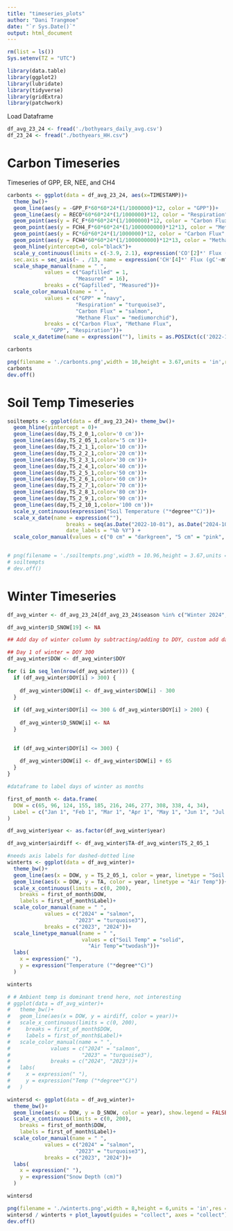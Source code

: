 ```yaml
---
title: "timeseries_plots"
author: "Dani Trangmoe"
date: "`r Sys.Date()`"
output: html_document
---
```


```r

rm(list = ls())
Sys.setenv(TZ = "UTC")

library(data.table)
library(ggplot2)
library(lubridate)
library(tidyverse)
library(gridExtra) 
library(patchwork)

```

Load Dataframe
```r

df_avg_23_24 <- fread('./bothyears_daily_avg.csv')
df_23_24 <- fread("./bothyears_HH.csv")

```

# Carbon Timeseries

Timeseries of GPP, ER, NEE, and CH4

```r

carbonts <- ggplot(data = df_avg_23_24, aes(x=TIMESTAMP))+
  theme_bw()+
  geom_line(aes(y = -GPP_F*60*60*24*(1/1000000)*12, color = "GPP"))+
  geom_line(aes(y = RECO*60*60*24*(1/1000000)*12, color = "Respiration")) +
  geom_point(aes(y = FC_F*60*60*24*(1/1000000)*12, color = "Carbon Flux", shape = "Gapfilled"))+
  geom_point(aes(y = FCH4_F*60*60*24*(1/1000000000)*12*13, color = "Methane Flux", shape = "Gapfilled"))+  
  geom_point(aes(y = FC*60*60*24*(1/1000000)*12, color = "Carbon Flux", shape = "Measured"))+
  geom_point(aes(y = FCH4*60*60*24*(1/1000000000)*12*13, color = "Methane Flux", shape = "Measured"))+
  geom_hline(yintercept=0, col="black")+
  scale_y_continuous(limits = c(-3.9, 2.1), expression('CO'[2]*' Flux (gC'~m^-2~d^-1*')'),
  sec.axis = sec_axis(~ . /13, name = expression('CH'[4]*' Flux (gC'~m^-2~d^-1*')')))+
  scale_shape_manual(name = " ",
            values = c("Gapfilled" = 1, 
                      "Measured" = 16),
            breaks = c("Gapfilled", "Measured"))+
  scale_color_manual(name = " ",
            values = c("GPP" = "navy", 
                      "Respiration" = "turquoise3", 
                      "Carbon Flux" = "salmon", 
                      "Methane Flux" = "mediumorchid"),
            breaks = c("Carbon Flux", "Methane Flux",
              "GPP", "Respiration"))+
  scale_x_datetime(name = expression(""), limits = as.POSIXct(c('2022-10-16', '2024-10-19')))

carbonts

png(filename = './carbonts.png',width = 10,height = 3.67,units = 'in',res = 2000)
carbonts
dev.off()

```


# Soil Temp Timeseries 

```r

soiltempts <- ggplot(data = df_avg_23_24)+ theme_bw()+
  geom_hline(yintercept = 0)+
  geom_line(aes(day,TS_2_0_1,color='0 cm'))+
  geom_line(aes(day,TS_2_05_1,color='5 cm'))+
  geom_line(aes(day,TS_2_1_1,color='10 cm'))+
  geom_line(aes(day,TS_2_2_1,color='20 cm'))+  
  geom_line(aes(day,TS_2_3_1,color='30 cm'))+
  geom_line(aes(day,TS_2_4_1,color='40 cm'))+
  geom_line(aes(day,TS_2_5_1,color='50 cm'))+
  geom_line(aes(day,TS_2_6_1,color='60 cm'))+
  geom_line(aes(day,TS_2_7_1,color='70 cm'))+
  geom_line(aes(day,TS_2_8_1,color='80 cm'))+
  geom_line(aes(day,TS_2_9_1,color='90 cm'))+
  geom_line(aes(day,TS_2_10_1,color='100 cm'))+
  scale_y_continuous(expression("Soil Temperature ("*degree*"C)"))+
  scale_x_date(name = expression(""), 
                   breaks = seq(as.Date("2022-10-01"), as.Date("2024-10-01"), by = "3 months"),
                   date_labels = "%b %Y") +
  scale_color_manual(values = c("0 cm" = "darkgreen", "5 cm" = "pink", "10 cm" = "blue", "20 cm" = "orange", "30 cm" = "hotpink", "40 cm" = "tan", "50 cm" = "brown", "60 cm" = "purple", "70 cm" = "cyan", "80 cm" = "magenta", "90 cm" = "yellow", "100 cm" = "gray"),breaks = c("0 cm", "5 cm", "10 cm", "20 cm", "30 cm", "40 cm", "50 cm", "60 cm", "70 cm", "80 cm", "90 cm", "100 cm"), guide = guide_legend(title = NULL))


# png(filename = './soiltempts.png',width = 10.96,height = 3.67,units = 'in',res = 2000)
# soiltempts
# dev.off()
```

# Winter Timeseries
```r

df_avg_winter <- df_avg_23_24[df_avg_23_24$season %in% c("Winter 2024", "Winter 2023"), ]

df_avg_winter$D_SNOW[19] <- NA

## Add day of winter column by subtracting/adding to DOY, custom add dates (Jan 1, Feb 1)

## Day 1 of winter = DOY 300
df_avg_winter$DOW <- df_avg_winter$DOY

for (i in seq_len(nrow(df_avg_winter))) {
  if (df_avg_winter$DOY[i] > 300) {
    
    df_avg_winter$DOW[i] <- df_avg_winter$DOW[i] - 300
  }
  
  if (df_avg_winter$DOY[i] <= 300 & df_avg_winter$DOY[i] > 200) {
    
    df_avg_winter$D_SNOW[i] <- NA
  }

  
  if (df_avg_winter$DOY[i] <= 300) {
    
    df_avg_winter$DOW[i] <- df_avg_winter$DOW[i] + 65
  }
}

#dataframe to label days of winter as months

first_of_month <- data.frame(
  DOW = c(65, 96, 124, 155, 185, 216, 246, 277, 308, 338, 4, 34),
  Label = c("Jan 1", "Feb 1", "Mar 1", "Apr 1", "May 1", "Jun 1", "Jul 1", "Aug 1", "Sep 1", "Oct 1", "Nov 1", "Dec 1")
)

df_avg_winter$year <- as.factor(df_avg_winter$year)

df_avg_winter$airdiff <- df_avg_winter$TA-df_avg_winter$TS_2_05_1

#needs axis labels for dashed-dotted line
winterts <- ggplot(data = df_avg_winter)+
  theme_bw()+
  geom_line(aes(x = DOW, y = TS_2_05_1, color = year, linetype = "Soil Temp"))+
  geom_line(aes(x = DOW, y = TA, color = year, linetype = "Air Temp"))+
  scale_x_continuous(limits = c(0, 200),
    breaks = first_of_month$DOW,
    labels = first_of_month$Label)+ 
  scale_color_manual(name = " ",
            values = c("2024" = "salmon",
                      "2023" = "turquoise3"),
            breaks = c("2023", "2024"))+
  scale_linetype_manual(name = " ",
                        values = c("Soil Temp" = "solid",
                          "Air Temp"="twodash"))+
  labs(
    x = expression(" "),
    y = expression("Temperature ("*degree*"C)")
  )

winterts

# # Ambient temp is dominant trend here, not interesting
# ggplot(data = df_avg_winter)+
#   theme_bw()+
#   geom_line(aes(x = DOW, y = airdiff, color = year))+
#   scale_x_continuous(limits = c(0, 200),
#     breaks = first_of_month$DOW,
#     labels = first_of_month$Label)+
#   scale_color_manual(name = " ",
#             values = c("2024" = "salmon",
#                       "2023" = "turquoise3"),
#             breaks = c("2024", "2023"))+
#   labs(
#     x = expression(" "),
#     y = expression("Temp ("*degree*"C)")
#   )

wintersd <- ggplot(data = df_avg_winter)+
  theme_bw()+
  geom_line(aes(x = DOW, y = D_SNOW, color = year), show.legend = FALSE)+
  scale_x_continuous(limits = c(0, 200),
    breaks = first_of_month$DOW,
    labels = first_of_month$Label)+     
  scale_color_manual(name = " ",
            values = c("2024" = "salmon", 
                      "2023" = "turquoise3"),
            breaks = c("2023", "2024"))+ 
  labs(
    x = expression(" "),
    y = expression("Snow Depth (cm)")
  )

wintersd

png(filename = './winterts.png',width = 8,height = 6,units = 'in',res = 2000)
wintersd / winterts + plot_layout(guides = "collect", axes = "collect")
dev.off()


```

